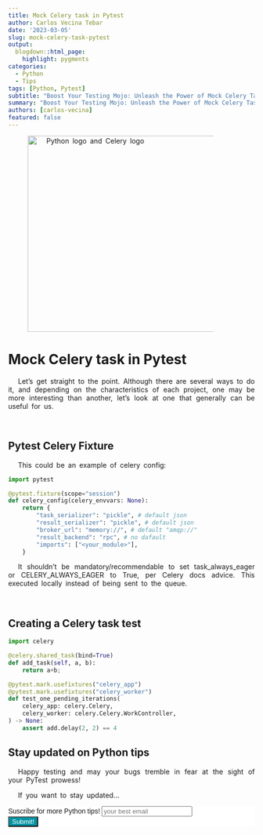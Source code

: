 ```yaml
---
title: Mock Celery task in Pytest
author: Carlos Vecina Tebar
date: '2023-03-05'
slug: mock-celery-task-pytest
output: 
  blogdown::html_page:
    highlight: pygments 
categories:
  - Python
  - Tips
tags: [Python, Pytest]
subtitle: "Boost Your Testing Mojo: Unleash the Power of Mock Celery Tasks in PyTest."
summary: "Boost Your Testing Mojo: Unleash the Power of Mock Celery Tasks in PyTest"
authors: [carlos-vecina]
featured: false
---
```


<img src="./featured.png" width="400px" alt="Python logo and Celery logo" />

# Mock Celery task in Pytest

Let's get straight to the point. Although there are several ways to do it, and depending on the characteristics of each project, one may be more interesting than another, let's look at one that generally can be useful for us.

<br>

## **Pytest Celery Fixture**

This could be an example of celery config:

```python
import pytest

@pytest.fixture(scope="session")
def celery_config(celery_envvars: None):
    return {
        "task_serializer": "pickle", # default json
        "result_serializer": "pickle", # default json
        "broker_url": "memory://", # default "amqp://"
        "result_backend": "rpc", # no dafault
        "imports": ["<your_module>"],
    }
```

It shouldn't be mandatory/recommendable to set task_always_eager or CELERY_ALWAYS_EAGER to True, per Celery docs advice. This executed locally instead of being sent to the queue.

<br>

## **Creating a Celery task test**

```python
import celery

@celery.shared_task(bind=True)
def add_task(self, a, b):
    return a+b;
```

```python
@pytest.mark.usefixtures("celery_app")
@pytest.mark.usefixtures("celery_worker")
def test_one_pending_iterations(
    celery_app: celery.Celery,
    celery_worker: celery.Celery.WorkController,
) -> None:
    assert add.delay(2, 2) == 4
```



## **Stay updated on Python tips**

Happy testing and may your bugs tremble in fear at the sight of your PyTest prowess!

If you want to stay updated...

```{=html}
<!-- Begin Mailchimp Signup Form -->
<link href="//cdn-images.mailchimp.com/embedcode/horizontal-slim-10_7.css" rel="stylesheet" type="text/css">
<link rel="stylesheet" type="text/css" href="https://csshake.surge.sh/csshake.min.css">
<style type="text/css">
	#mc_embed_signup{background:#fff; clear:left; font:14px Helvetica,Arial,sans-serif; width:100%;}
	 #mc_embed_signup .button {
  background-color: #0294A5; /* Green */
  color: white;
  transition-duration: 0.4s;
}
#mc_embed_signup .button:hover {
  background-color: #379392 !important; 
}

</style>
<div id="mc_embed_signup">
<form action="https://typethepipe.us4.list-manage.com/subscribe/post?u=91551f7ed29389a0de4f47665&amp;id=d95c503a48" method="post" id="mc-embedded-subscribe-form" name="mc-embedded-subscribe-form" class="validate" target="_blank" novalidate>
 <div id="mc_embed_signup_scroll">
	<label for="mce-EMAIL"> Suscribe for more Python tips!</label>
	<input type="email" value="" name="EMAIL" class="email" id="mce-EMAIL" placeholder="your best email" required>
    <!-- real people should not fill this in and expect good things - do not remove this or risk form bot signups-->
    <div style="position: absolute; left: -5000px;" aria-hidden="true"><input type="text" name="b_91551f7ed29389a0de4f47665_d95c503a48" tabindex="-1" value=""></div>
    <div class="clear"><input type="submit" value="Submit!" name="subscribe" id="mc-embedded-subscribe" class="button"></div>
    </div>
</form>
</div>

<!--End mc_embed_signup-->
```


<style>
p {
  word-spacing: 3px;
  text-indent: 20px;
  text-align: justify;
}
.page-subtitle {
  text-align: left  !important;
    text-indent: 0px !important;
}
.card-text {
  text-align: left  !important;
    text-indent: 0px !important;
}
</style>
<style>
.hljs-keyword,.hljs-selector-tag,.hljs-subst{color:#2e8516;font-weight:bold}.hljs-comment, .hljs-quote {
    color: #0e847b;
    font-style: italic;
}.hljs-number, .hljs-literal, .hljs-variable, .hljs-template-variable, .hljs-tag .hljs-attr {
    color: #008021;
}
</style>
